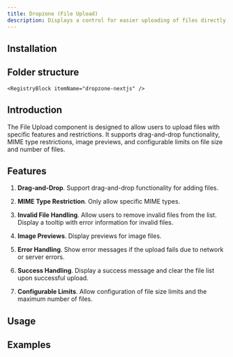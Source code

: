 ```yaml
---
title: Dropzone (File Upload)
description: Displays a control for easier uploading of files directly to Supabase Storage
---
```


<ComponentPreview
  name="dropzone-demo"
  description="An alert with an icon, title and description. The title says 'Heads up!' and the description is 'You can add components to your app using the cli.'."
/>

## Installation

<BlockItem
  name="dropzone-nextjs"
  description="Displays a control for easier uploading of files directly to Supabase Storage"
/>

## Folder structure

`<RegistryBlock itemName="dropzone-nextjs" />`

## Introduction

The File Upload component is designed to allow users to upload files with specific features and restrictions. It supports drag-and-drop functionality, MIME type restrictions, image previews, and configurable limits on file size and number of files.

## Features

1. **Drag-and-Drop**. Support drag-and-drop functionality for adding files.

1. **MIME Type Restriction**. Only allow specific MIME types.

1. **Invalid File Handling**. Allow users to remove invalid files from the list. Display a tooltip with error information for invalid files.

1. **Image Previews**. Display previews for image files.

1. **Error Handling**. Show error messages if the upload fails due to network or server errors.

1. **Success Handling**. Display a success message and clear the file list upon successful upload.

1. **Configurable Limits**. Allow configuration of file size limits and the maximum number of files.

## Usage

## Examples
